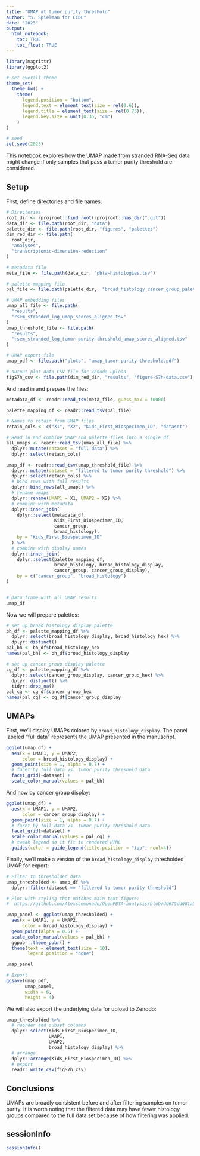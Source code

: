 ```yaml
---
title: "UMAP at tumor purity threshold"
author: "S. Spielman for CCDL"
date: "2023"
output: 
  html_notebook:
    toc: TRUE
    toc_float: TRUE
---
```


```r
library(magrittr)
library(ggplot2)

# set overall theme
theme_set(
  theme_bw() + 
    theme(
      legend.position = "bottom", 
      legend.text = element_text(size = rel(0.6)),
      legend.title = element_text(size = rel(0.75)),
      legend.key.size = unit(0.35, "cm")
    )
)

# seed
set.seed(2023)
```
This notebook explores how the UMAP made from stranded RNA-Seq data might change if only samples that pass a tumor purity threshold are considered.

## Setup

First, define directories and file names: 
```r
# Directories
root_dir <- rprojroot::find_root(rprojroot::has_dir(".git"))
data_dir <- file.path(root_dir, "data")
palette_dir <- file.path(root_dir, "figures", "palettes")
dim_red_dir <- file.path(
  root_dir,
  "analyses",
  "transcriptomic-dimension-reduction"
)

# metadata file
meta_file <- file.path(data_dir, "pbta-histologies.tsv")

# palette mapping file
pal_file <- file.path(palette_dir,  "broad_histology_cancer_group_palette.tsv")

# UMAP embedding files
umap_all_file <- file.path(
  "results",
  "rsem_stranded_log_umap_scores_aligned.tsv"
)
umap_threshold_file <- file.path(
  "results",
  "rsem_stranded_log_tumor-purity-threshold_umap_scores_aligned.tsv"
)

# UMAP export file
umap_pdf <- file.path("plots", "umap_tumor-purity-threshold.pdf")

# output plot data CSV file for Zenodo upload
figS7h_csv <- file.path(dim_red_dir, "results", "figure-S7h-data.csv")
```

And read in and prepare the files:
```r
metadata_df <- readr::read_tsv(meta_file, guess_max = 10000)

palette_mapping_df <- readr::read_tsv(pal_file)

# Names to retain from UMAP files
retain_cols <- c("X1", "X2", "Kids_First_Biospecimen_ID", "dataset")

# Read in and combine UMAP and palette files into a single df
all_umaps <- readr::read_tsv(umap_all_file) %>% 
  dplyr::mutate(dataset = "full data") %>%
  dplyr::select(retain_cols)

umap_df <- readr::read_tsv(umap_threshold_file) %>% 
  dplyr::mutate(dataset = "filtered to tumor purity threshold") %>%
  dplyr::select(retain_cols) %>%
  # bind rows with full results
  dplyr::bind_rows(all_umaps) %>%
  # rename umaps
  dplyr::rename(UMAP1 = X1, UMAP2 = X2) %>%
  # combine with metadata
  dplyr::inner_join(
    dplyr::select(metadata_df, 
                  Kids_First_Biospecimen_ID, 
                  cancer_group, 
                  broad_histology), 
    by = "Kids_First_Biospecimen_ID"
  ) %>%
  # combine with display names
  dplyr::inner_join(
    dplyr::select(palette_mapping_df,
                  broad_histology, broad_histology_display, 
                  cancer_group, cancer_group_display),
    by = c("cancer_group", "broad_histology")
)


# Data frame with all UMAP results
umap_df
```


Now we will prepare palettes:

```r
# set up broad histology display palette
bh_df <- palette_mapping_df %>%
  dplyr::select(broad_histology_display, broad_histology_hex) %>%
  dplyr::distinct() 
pal_bh <- bh_df$broad_histology_hex
names(pal_bh) <- bh_df$broad_histology_display

# set up cancer group display palette
cg_df <- palette_mapping_df %>%
  dplyr::select(cancer_group_display, cancer_group_hex) %>%
  dplyr::distinct() %>%
  tidyr::drop_na()
pal_cg <- cg_df$cancer_group_hex
names(pal_cg) <- cg_df$cancer_group_display
```


## UMAPs

First, we'll display UMAPs colored by `broad_histology_display`. 
The panel labeled "full data" represents the UMAP presented in the manuscript.


```r
ggplot(umap_df) + 
  aes(x = UMAP1, y = UMAP2, 
      color = broad_histology_display) + 
  geom_point(size = 1, alpha = 0.7) + 
  # facet by full data vs. tumor purity threshold data
  facet_grid(~dataset) +
  scale_color_manual(values = pal_bh)
```


And now by cancer group display:

```r
ggplot(umap_df) + 
  aes(x = UMAP1, y = UMAP2, 
      color = cancer_group_display) + 
  geom_point(size = 1, alpha = 0.7) + 
  # facet by full data vs. tumor purity threshold data
  facet_grid(~dataset) +
  scale_color_manual(values = pal_cg) + 
  # tweak legend so it fit in rendered HTML
  guides(color = guide_legend(title.position = "top", ncol=4))
```

Finally, we'll make a version of the `broad_histology_display` thresholded UMAP for export:

```r
# Filter to thresholded data
umap_thresholded <- umap_df %>%
  dplyr::filter(dataset == "filtered to tumor purity threshold")

# Plot with styling that matches main text figure:
#  https://github.com/AlexsLemonade/OpenPBTA-analysis/blob/dd675dd681a5a69b94ec753d1009ef259f2405a6/figures/scripts/fig5-panels-gsva-umap.R#L131-L145

umap_panel <- ggplot(umap_thresholded) + 
  aes(x = UMAP1, y = UMAP2, 
      color = broad_histology_display) + 
  geom_point(alpha = 0.5) + 
  scale_color_manual(values = pal_bh) +
  ggpubr::theme_pubr() +
  theme(text = element_text(size = 10),
        legend.position = "none")

umap_panel

# Export
ggsave(umap_pdf, 
       umap_panel, 
       width = 6, 
       height = 4)
```


We will also export the underlying data for upload to Zenodo:
```r
umap_thresholded %>%
  # reorder and subset columns
  dplyr::select(Kids_First_Biospecimen_ID, 
                UMAP1, 
                UMAP2, 
                broad_histology_display) %>%
  # arrange
  dplyr::arrange(Kids_First_Biospecimen_ID) %>%
  # export
  readr::write_csv(figS7h_csv)
```


## Conclusions

UMAPs are broadly consistent before and after filtering samples on tumor purity.
It is worth noting that the filtered data may have fewer histology groups compared to the full data set because of how filtering was applied. 


## sessionInfo

```r
sessionInfo()
```
